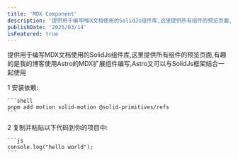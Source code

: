 ```yaml
---
title: 'MDX Component'
description: '提供用于编写MDX文档使用的SolidJs组件库,这里提供所有组件的预览页面,有趣的是我的博客使用Astro的MDX扩展组件编写,Astro又可以与SolidJs框架结合一起使用.完美的Astro与SolidJs集成验证'
publishDate: '2025/03/14'
isFeatured: true
---
```


提供用于编写MDX文档使用的SolidJs组件库,这里提供所有组件的预览页面,有趣的是我的博客使用Astro的MDX扩展组件编写,Astro又可以与SolidJs框架结合一起使用


<Steps>
  <Step>
    <StepIcon>1</StepIcon>
    <StepTitle>安装依赖:</StepTitle>

    ```shell
    pnpm add motion solid-motion @solid-primitives/refs
    ```
  </Step>
  <Step>
    <StepIcon>2</StepIcon>
    <StepTitle>复制并粘贴以下代码到你的项目中:</StepTitle>

    ```js
    console.log("hello world");
    ```
  </Step>
</Steps>